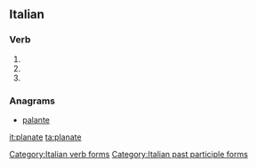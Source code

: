 ==Italian==

===Verb===
{{head|it}}

# {{conjugation of|planare||2|p|pres|ind|lang=it}}
# {{conjugation of|planare||2|p|imp|lang=it}}
# {{feminine plural of|planato|lang=it}}

===Anagrams===
* [[palante#Italian|palante]]

[[Category:Italian verb forms]]
[[Category:Italian past participle forms]]

[[it:planate]]
[[ta:planate]]